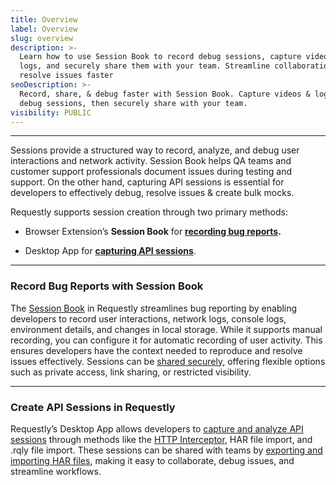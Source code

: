 ```yaml
---
title: Overview
label: Overview
slug: overview
description: >-
  Learn how to use Session Book to record debug sessions, capture videos and
  logs, and securely share them with your team. Streamline collaboration and
  resolve issues faster
seoDescription: >-
  Record, share, & debug faster with Session Book. Capture videos & logs of
  debug sessions, then securely share with your team.
visibility: PUBLIC
---
```

***

Sessions provide a structured way to record, analyze, and debug user interactions and network activity. Session Book helps QA teams and customer support professionals document issues during testing and support. On the other hand, capturing API sessions is essential for developers to effectively debug, resolve issues & create bulk mocks.

Requestly supports session creation through two primary methods:

* Browser Extension’s **Session Book** for <a target="_blank" href="/general/session-book/record-bug-reports">**recording bug reports**</a>**.**

* Desktop App for <a target="_blank" href="/general/session-book/record-api-sessions">**capturing API sessions**</a>.

***

### Record Bug Reports with Session Book

The <a target="_blank" href="/general/session-book/record-bug-reports">Session Book</a> in Requestly streamlines bug reporting by enabling developers to record user interactions, network logs, console logs, environment details, and changes in local storage. While it supports manual recording, you can configure it for automatic recording of user activity. This ensures developers have the context needed to reproduce and resolve issues effectively. Sessions can be <a target="_blank" href="/general/session-book/access-control-of-session">shared securely,</a> offering flexible options such as private access, link sharing, or restricted visibility.

***

### Create API Sessions in Requestly

Requestly’s Desktop App allows developers to <a target="_blank" href="/general/session-book/record-api-sessions">capture and analyze API sessions</a> through methods like the <a target="_blank" href="/general/http-interceptor/overview">HTTP Interceptor</a>, HAR file import, and .rqly file import. These sessions can be shared with teams by <a target="_blank" href="/general/session-book/import-view-har-file">exporting and importing HAR files</a>, making it easy to collaborate, debug issues, and streamline workflows.
